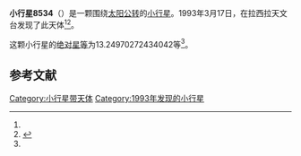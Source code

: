 {{Infobox planet
| bgcolour = #FFFFC0
| name = 8534 Knutsson
| symbol = 
| image = 
| caption = 
| discovery = yes
| discovery_ref = 
| discoverer = {{link-en|英格瓦·克拉斯·拉格尔科维斯特|Claes-Ingvar Lagerkvist}}
| discovery_site = [[拉西拉天文台|拉西拉天文台]] 
| discovered = 1993年3月17日
| designations = yes
| mp_name = 
| named_after = 
| alt_names = 1993 FJ10/ 1981 WT8 / 1985 QS5 / 1985 SG1 / 1988 EQ
| mp_category = [[主带小行星|主带小行星]]
| orbit_ref = <ref name="a">[http://ssd.jpl.nasa.gov/sbdb.cgi?sstr=8534 8534 Knutsson] {{Wayback|url=http://ssd.jpl.nasa.gov/sbdb.cgi?sstr=8534 |date=20140822063136 }}，小行星數據庫瀏覽器（JPL Small-Body Database Browser）－[[美国国家航空航天局|美国国家航空航天局]]喷气推进实验室</ref>
| epoch = 2456400.5 (2013年4月18日更新)
| aphelion = {{convert|2.996800454374324|AU|km|3|abbr=on|lk=out}}
| perihelion = {{convert|2.769314289393915|AU|km|3|abbr=on}}
| semimajor = {{convert|2.883057371884119|AU|km|3|abbr=on}}
| eccentricity = 0.039452244
| period = 1788.044627 [[日|日]]<br />4.9[[儒略年|儒略年]]
| avg_speed = 
| inclination = 2.977042228113276
| asc_node = 67.56442692239588
| mean_anomaly = 
| arg_peri = 13.24970272434042
| satellites = 
| physical_characteristics = yes
| dimensions = 
| mass = 
| density = 
| surface_grav = 
| escape_velocity = 
| sidereal_day = 
| axial_tilt = 
| pole_ecliptic_lat = 
| pole_ecliptic_lon = 
| albedo = 
| temperatures= 
| temp_name1 = 
| mean_temp_1 = 
| max_temp_1 = 
| temp_name2 = 
| max_temp_2 = 
| spectral_type = 
| abs_magnitude = 13.24970272434042
}}

'''小行星8534'''（{{lang-en|8534 Knutsson}}）是一颗围绕[[太阳|太阳]][[公转|公转]]的[[小行星|小行星]]。1993年3月17日，{{link-en|英格瓦·克拉斯·拉格尔科维斯特|Claes-Ingvar Lagerkvist}}在拉西拉天文台发现了此天体<ref name="a" /><ref>{{cite news|title=小行星列表|url=http://cfa-www.harvard.edu/iau/lists/NumberedMPs.txt|accessdate=2013-07-08|newspaper=哈佛大学|archive-date=2008-05-17|archive-url=https://web.archive.org/web/20080517010638/http://cfa-www.harvard.edu/iau/lists/NumberedMPs.txt|dead-url=no}}</ref>。

这颗小行星的[[绝对星等|绝对星等]]为13.24970272434042等<ref name="a" />。

==参考文献==
{{reflist}}
{{Minor Planet Number|[[小行星8533|小行星8533]]|[[小行星8535|小行星8535]]}}

{{小天体}}

[[Category:小行星带天体|Category:小行星带天体]]
[[Category:1993年发现的小行星|Category:1993年发现的小行星]]

{{asteroid-stub}}